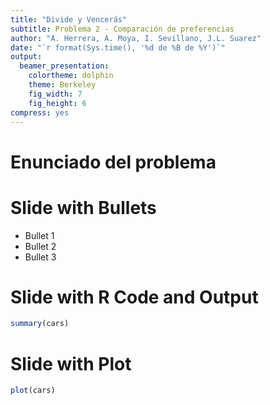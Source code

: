 ```yaml
---
title: "Divide y Vencerás"
subtitle: Problema 2 - Comparación de preferencias
author: "A. Herrera, A. Moya, I. Sevillano, J.L. Suarez"
date: "`r format(Sys.time(), '%d de %B de %Y')`"
output:
  beamer_presentation:
    colortheme: dolphin
    theme: Berkeley
    fig_width: 7
    fig_height: 6
compress: yes
---
```


# Enunciado del problema


# Slide with Bullets

- Bullet 1
- Bullet 2
- Bullet 3

# Slide with R Code and Output

```r
summary(cars)
```

# Slide with Plot

```r
plot(cars)
```
